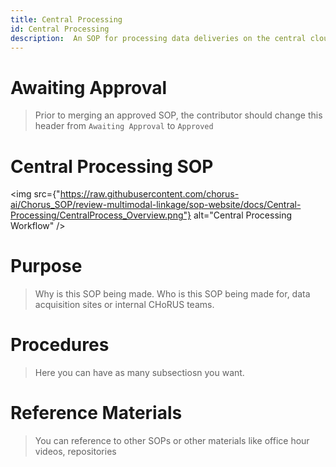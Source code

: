 ```yaml
---
title: Central Processing
id: Central Processing
description:  An SOP for processing data deliveries on the central cloud
---
```


# Awaiting Approval
> Prior to merging an approved SOP, the contributor should change this header from `Awaiting Approval` to `Approved`

# Central Processing SOP

<img src={"https://raw.githubusercontent.com/chorus-ai/Chorus_SOP/review-multimodal-linkage/sop-website/docs/Central-Processing/CentralProcess_Overview.png"} alt="Central Processing Workflow" />

# Purpose

> Why is this SOP being made. Who is this SOP being made for, data acquisition sites or internal CHoRUS teams.

# Procedures

> Here you can have as many subsectiosn you want.

# Reference Materials

> You can reference to other SOPs or other materials like office hour videos, repositories


